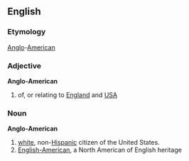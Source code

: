 {{wikipedia}}
==English==
===Etymology===
[[Anglo]]-[[American]]

===Adjective===
'''Anglo-American'''
#of, or relating to [[England]] and [[USA]]

===Noun===
'''Anglo-American'''
# [[white]], non-[[Hispanic]] citizen of the United States. 
# [[English-American]], a North American of English heritage